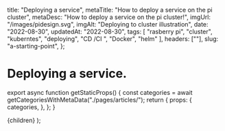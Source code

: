 
  title: "Deploying a service",
  metaTitle: "How to deploy a service on the pi cluster",
  metaDesc: "How to deploy a service on the pi cluster!",
  imgUrl: "/images/pidesign.svg",
  imgAlt: "Deploying to cluster illustration",
  date: "2022-08-30",
  updatedAt: "2022-08-30",
  tags: [
    "rasberry pi",
    "cluster",
    "kuberntes",
    "deploying",
    "CD /CI ",
    "Docker",
    "helm"
  ],
  headers: [""],
  slug: "a-starting-point",
};

# Deploying a service.

export async function getStaticProps() {
  const categories = await getCategoriesWithMetaData("./pages/articles/");
  return {
    props: {
      categories,
    },
  };
}




  <ArticleLayout meta={meta} categories={categories}>
    {children}
  </ArticleLayout>
);
